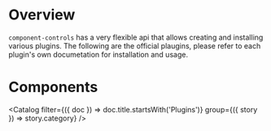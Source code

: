 
<Meta title="Plugins/index" />

# Overview

`component-controls` has a very flexible api that allows creating and installing various plugins. The following are the
official plaugins, please refer to each plugin's own documetation for installation and usage.

# Components

<Catalog
  filter={({ doc }) => doc.title.startsWith('Plugins')}
  group={({ story }) => story.category}
/>
